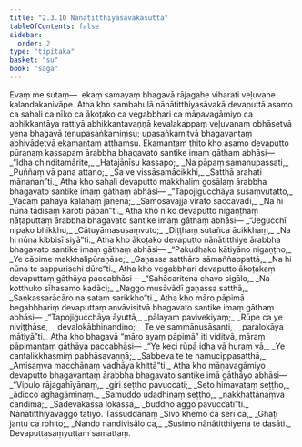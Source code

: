 ```yaml
---
title: "2.3.10 Nānātitthiyasāvakasutta"
tableOfContents: false
sidebar:
  order: 2
type: "tipitaka"
basket: "su"
book: "saga"
---
```



<DynamicBreadcrumb />

<Division number="111" book="saga" bookNo="12" page="65">

<Paragraph number="556" book="saga">
Evaṃ me sutaṃ—  ekaṃ samayaṃ bhagavā rājagahe viharati veḷuvane kalandakanivāpe. Atha kho sambahulā nānātitthiyasāvakā devaputtā asamo ca sahali ca nīko ca ākoṭako ca vegabbhari ca māṇavagāmiyo ca abhikkantāya rattiyā abhikkantavaṇṇā kevalakappaṃ veḷuvanaṃ obhāsetvā yena bhagavā tenupasaṅkamiṃsu; upasaṅkamitvā bhagavantaṃ abhivādetvā ekamantaṃ aṭṭhaṃsu. Ekamantaṃ ṭhito kho asamo devaputto pūraṇaṃ kassapaṃ ārabbha bhagavato santike imaṃ gāthaṃ abhāsi—
</Paragraph>

<Paragraph number="557" type="verses" book="saga">
_“Idha chinditamārite,_  
_Hatajānīsu kassapo;_  
_Na pāpaṃ samanupassati,_  
_Puññaṃ vā pana attano;_  
_Sa ve vissāsamācikkhi,_  
_Satthā arahati mānanan”ti._  

</Paragraph>

<Paragraph number="558" book="saga">
Atha kho sahali devaputto makkhaliṃ gosālaṃ ārabbha bhagavato santike imaṃ gāthaṃ abhāsi—
</Paragraph>

<Paragraph number="559" type="verses" book="saga">
_“Tapojigucchāya susaṃvutatto,_  
_Vācaṃ pahāya kalahaṃ janena;_  
_Samosavajjā virato saccavādī,_  
_Na hi nūna tādisaṃ karoti pāpan”ti._  

</Paragraph>

<Paragraph number="560" book="saga">
Atha kho nīko devaputto nigaṇṭhaṃ nāṭaputtaṃ ārabbha bhagavato santike imaṃ gāthaṃ abhāsi—
</Paragraph>

<Paragraph number="561" type="verses" book="saga">
_“Jegucchī nipako bhikkhu,_  
_Cātuyāmasusaṃvuto;_  
_Diṭṭhaṃ sutañca ācikkhaṃ,_  
_Na hi nūna kibbisī siyā”ti._  

</Paragraph>

<Paragraph number="562" book="saga">
Atha kho ākoṭako devaputto nānātitthiye ārabbha bhagavato santike imaṃ gāthaṃ abhāsi—
</Paragraph>

<Paragraph number="563" type="verses" book="saga">
_“Pakudhako kātiyāno nigaṇṭho,_  
_Ye cāpime makkhalipūraṇāse;_  
_Gaṇassa satthāro sāmaññappattā,_  
_Na hi nūna te sappurisehi dūre”ti._  

</Paragraph>

<Paragraph number="564" book="saga">
Atha kho vegabbhari devaputto ākoṭakaṃ devaputtaṃ gāthāya paccabhāsi—
</Paragraph>

<Paragraph number="565" type="verses" book="saga">
_“Sahācaritena chavo sigālo,_  
_Na kotthuko sīhasamo kadāci;_  
_Naggo musāvādī gaṇassa satthā,_  
_Saṅkassarācāro na sataṃ sarikkho”ti._  

</Paragraph>

<Paragraph number="566" book="saga">
Atha kho māro pāpimā begabbhariṃ devaputtaṃ anvāvisitvā bhagavato santike imaṃ gāthaṃ abhāsi—
</Paragraph>

<Paragraph number="567" type="verses" book="saga">
_“Tapojigucchāya āyuttā,_  
_pālayaṃ pavivekiyaṃ;_  
_Rūpe ca ye niviṭṭhāse,_  
_devalokābhinandino;_  
_Te ve sammānusāsanti,_  
_paralokāya mātiyā”ti._  

</Paragraph>

<Paragraph number="568" book="saga">
Atha kho bhagavā “māro ayaṃ pāpimā” iti viditvā, māraṃ pāpimantaṃ gāthāya paccabhāsi—
</Paragraph>

<Paragraph number="569" type="verses" book="saga">
_“Ye keci rūpā idha vā huraṃ vā,_  
_Ye cantalikkhasmiṃ pabhāsavaṇṇā;_  
_Sabbeva te te namucippasatthā,_  
_Āmisaṃva macchānaṃ vadhāya khittā”ti._  

</Paragraph>

<Paragraph number="570" book="saga">
Atha kho māṇavagāmiyo devaputto bhagavantaṃ ārabbha bhagavato santike imā gāthāyo abhāsi—
</Paragraph>

<Paragraph number="571" type="verses" book="saga">
_“Vipulo rājagahīyānaṃ,_  
_giri seṭṭho pavuccati;_  
_Seto himavataṃ seṭṭho,_  
_ādicco aghagāminaṃ._  

</Paragraph>

<Paragraph number="572" type="verses" book="saga">
_Samuddo udadhinaṃ seṭṭho,_  
_nakkhattānaṃva candimā;_  
_Sadevakassa lokassa,_  
_buddho aggo pavuccatī”ti._  


</Paragraph>
</Division>

<Paragraph number="573" type="center" book="saga">
Nānātitthiyavaggo tatiyo.



</Paragraph>

<Paragraph number="574" type="center" book="saga">
Tassuddānaṃ


</Paragraph>

<Paragraph number="575" type="verses" book="saga">
_Sivo khemo ca serī ca,_  
_Ghaṭī jantu ca rohito;_  
_Nando nandivisālo ca,_  
_Susimo nānātitthiyena te dasāti._  


</Paragraph>

<Paragraph number="576" type="center" book="saga">
Devaputtasaṃyuttaṃ samattaṃ.
</Paragraph>